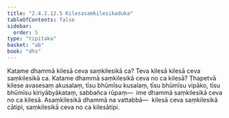 ```yaml
---
title: "2.4.2.12.5 Kilesasaṃkilesikaduka"
tableOfContents: false
sidebar:
  order: 5
type: "tipitaka"
basket: "ab"
book: "dhs"
---
```



<DynamicBreadcrumb />

<Division number="1573" book="dhs" bookNo="29" page="292">

<Paragraph number="2284" book="dhs">
Katame dhammā kilesā ceva saṃkilesikā ca? Teva kilesā kilesā ceva saṃkilesikā ca.
</Paragraph>

</Division>
<Division number="1574" book="dhs" bookNo="29" page="292">

<Paragraph number="2285" book="dhs">
Katame dhammā saṃkilesikā ceva no ca kilesā? Ṭhapetvā kilese avasesaṃ akusalaṃ, tīsu bhūmīsu kusalaṃ, tīsu bhūmīsu vipāko, tīsu bhūmīsu kiriyābyākataṃ, sabbañca rūpaṃ—  ime dhammā saṃkilesikā ceva no ca kilesā. Asaṃkilesikā dhammā na vattabbā—  kilesā ceva saṃkilesikā cātipi, saṃkilesikā ceva no ca kilesātipi.
</Paragraph>
</Division>